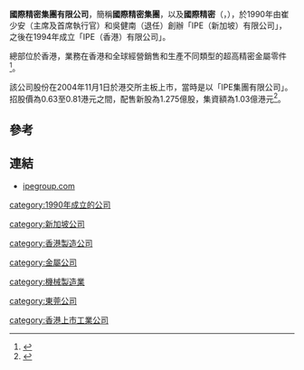 {{multiple issues|
{{expand|time=2013-09-18T02:02:34+00:00}}
{{globalize|time=2013-09-18T02:02:34+00:00}}
{{refimprove|time=2013-09-18T02:02:34+00:00}}
}}
'''國際精密集團有限公司'''，簡稱'''國際精密集團'''，以及'''國際精密'''（'''{{lang-en|IPE GROUP LIMITED}}'''，{{hkex|0929}}），於1990年由崔少安（主席及首席執行官）和吳健南（退任）創辦「IPE（新加坡）有限公司」，之後在1994年成立「IPE（香港）有限公司」。

總部位於香港，業務在香港和全球經營銷售和生產不同類型的超高精密金屬零件<ref>{{Cite web |url=http://www.ipegroup.com/chi/about/ |title=國際精密集團有限公司簡介 |access-date=2013-09-17 |archive-url=https://web.archive.org/web/20130129063537/http://www.ipegroup.com/chi/about/ |archive-date=2013-01-29 |dead-url=yes }}</ref>。

該公司股份在2004年11月1日於港交所主板上市，當時是以「IPE集團有限公司」。招股價為0.63至0.81港元之間，配售新股為1.275億股，集資額為1.03億港元<ref>{{Cite web |url=http://www.hkexnews.hk/listedco/listconews/SEHK/2004/1019/00929/CWP101.pdf |title=國際精密集團有限公司招股資料 |accessdate=2013-09-17 |archive-date=2019-11-09 |archive-url=https://web.archive.org/web/20191109053756/https://www1.hkexnews.hk/listedco/listconews/sehk/2004/1019/00929/cwp101.pdf |dead-url=no }}</ref>。
==參考==

{{reflist}}

==連結==

*[http://www.ipegroup.com ipegroup.com] {{Wayback|url=http://www.ipegroup.com/ |date=20180206075752 }}

[[category:1990年成立的公司|category:1990年成立的公司]]

[[category:新加坡公司|category:新加坡公司]]

[[category:香港製造公司|category:香港製造公司]]

[[category:金屬公司|category:金屬公司]]

[[category:機械製造業|category:機械製造業]]

[[category:東莞公司|category:東莞公司]]

[[category:香港上市工業公司|category:香港上市工業公司]]